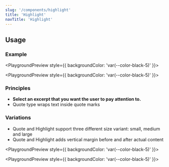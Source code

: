 ```yaml
---
slug: '/components/highlight'
title: 'Highlight'
navTitle: 'Highlight'
---
```




## Usage

### Example

<PlaygroundPreview style={{ backgroundColor: 'var(--color-black-5)' }}>
  <Highlight text="You may select an highlight from the article to be displayed here. Select an excerpt that you want the user to pay attention to." />
</PlaygroundPreview>

<PlaygroundPreview style={{ backgroundColor: 'var(--color-black-5)' }}>
  <Highlight type="quote" text="You may select an highlight from the article to be displayed here. Select an excerpt that you want the user to pay attention to." />
</PlaygroundPreview>

### Principles

- **Select an excerpt that you want the user to pay attention to.** 
- Quote type wraps text inside quote marks

### Variations

- Quote and Highlight support three different size variant: small, medium and large
- Quote and Highlight adds vertical margin before and after actual content

<PlaygroundPreview style={{ backgroundColor: 'var(--color-black-5)' }}>
  <Highlight text="You may select an highlight from the article to be displayed here. Select an excerpt that you want the user to pay attention to." variant="s"/>
  <Highlight text="You may select an highlight from the article to be displayed here. Select an excerpt that you want the user to pay attention to." />
  <Highlight text="You may select an highlight from the article to be displayed here. Select an excerpt that you want the user to pay attention to." variant="l"/>
</PlaygroundPreview>

<PlaygroundPreview style={{ backgroundColor: 'var(--color-black-5)' }}>
  <Highlight type="quote" text="You may select an highlight from the article to be displayed here. Select an excerpt that you want the user to pay attention to." variant="s"/>
  <Highlight type="quote" text="You may select an highlight from the article to be displayed here. Select an excerpt that you want the user to pay attention to." />
  <Highlight type="quote" text="You may select an highlight from the article to be displayed here. Select an excerpt that you want the user to pay attention to." variant="l"/>
</PlaygroundPreview>
